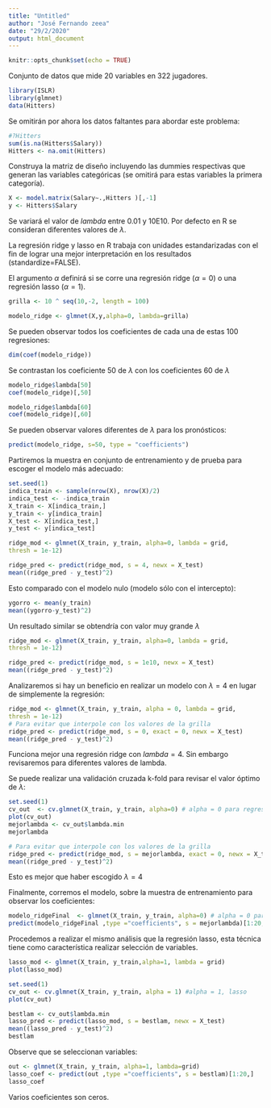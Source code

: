 ---
title: "Untitled"
author: "José Fernando zeea"
date: "29/2/2020"
output: html_document
---

```{r setup, include=FALSE}
knitr::opts_chunk$set(echo = TRUE)
```

Conjunto de datos que mide 20 variables en 322 jugadores.

```{r}
library(ISLR)
library(glmnet)
data(Hitters)
```

Se omitirán por ahora los datos faltantes para abordar este problema:

```{r}
#?Hitters
sum(is.na(Hitters$Salary))
Hitters <- na.omit(Hitters)
```

Construya la matriz de diseño incluyendo las dummies respectivas que generan las variables categóricas (se omitirá para estas variables la primera categoría).

```{r}
X <- model.matrix(Salary∼.,Hitters )[,-1]
y <- Hitters$Salary
```


Se variará el valor de $lambda$ entre 0.01 y 10E10. Por defecto en R se consideran diferentes valores de $\lambda$.

La regresión ridge y lasso en R trabaja con unidades estandarizadas con el fin de lograr una mejor interpretación en los resultados (standardize=FALSE).

El argumento $\alpha$ definirá si se corre una regresión ridge ($\alpha=0$) o una regresión lasso ($\alpha=1$).

```{r}
grilla <- 10 ^ seq(10,-2, length = 100)
```


```{r}
modelo_ridge <- glmnet(X,y,alpha=0, lambda=grilla)
```

Se pueden observar todos los coeficientes de cada una de estas 100 regresiones:

```{r}
dim(coef(modelo_ridge))

```

Se contrastan los coeficiente 50 de $\lambda$ con los coeficientes 60 de $\lambda$

```{r}
modelo_ridge$lambda[50]
coef(modelo_ridge)[,50]
```


```{r}
modelo_ridge$lambda[60]
coef(modelo_ridge)[,60]
```



Se pueden observar valores diferentes de $\lambda$ para los pronósticos:

```{r}
predict(modelo_ridge, s=50, type = "coefficients") 
```

Partiremos la muestra en conjunto de entrenamiento y de prueba para escoger el modelo más adecuado:

```{r}
set.seed(1)
indica_train <- sample(nrow(X), nrow(X)/2)
indica_test <- -indica_train
X_train <- X[indica_train,]
y_train <- y[indica_train]
X_test <- X[indica_test,]
y_test <- y[indica_test]
```

```{r}
ridge_mod <- glmnet(X_train, y_train, alpha=0, lambda = grid,
thresh = 1e-12)

ridge_pred <- predict(ridge_mod, s = 4, newx = X_test)
mean((ridge_pred - y_test)^2)
```

Esto comparado con el modelo nulo (modelo sólo con el intercepto):


```{r}
ygorro <- mean(y_train)
mean((ygorro-y_test)^2)
```

Un resultado similar se obtendría con valor muy grande $\lambda$

```{r}
ridge_mod <- glmnet(X_train, y_train, alpha=0, lambda = grid,
thresh = 1e-12)

ridge_pred <- predict(ridge_mod, s = 1e10, newx = X_test)
mean((ridge_pred - y_test)^2)
```


Analizaremos si hay un beneficio en realizar un modelo con $\lambda=4$ en lugar de simplemente la regresión:

```{r}
ridge_mod <- glmnet(X_train, y_train, alpha = 0, lambda = grid,
thresh = 1e-12)
# Para evitar que interpole con los valores de la grilla
ridge_pred <- predict(ridge_mod, s = 0, exact = 0, newx = X_test)
mean((ridge_pred - y_test)^2)
```

Funciona mejor una regresión ridge con $lambda = 4$. Sin embargo revisaremos para diferentes valores de lambda. 

Se puede realizar una validación cruzada k-fold para revisar el valor óptimo de $\lambda$:

```{r}
set.seed(1)
cv_out  <- cv.glmnet(X_train, y_train, alpha=0) # alpha = 0 para regresión ridge.
plot(cv_out)
mejorlambda <- cv_out$lambda.min
mejorlambda
```

```{r}
# Para evitar que interpole con los valores de la grilla
ridge_pred <- predict(ridge_mod, s = mejorlambda, exact = 0, newx = X_test)
mean((ridge_pred - y_test)^2)
```

Esto es mejor que haber escogido $\lambda = 4$

Finalmente, corremos el modelo, sobre la muestra de entrenamiento para observar los coeficientes:

```{r}
modelo_ridgeFinal  <- glmnet(X_train, y_train, alpha=0) # alpha = 0 para regresión ridge. Por defecto el escoge algunos valores
predict(modelo_ridgeFinal ,type ="coefficients", s = mejorlambda)[1:20,]

```

Procedemos a realizar el mismo análisis que la regresión lasso, esta técnica tiene como característica realizar selección de variables.

```{r}
lasso_mod <- glmnet(X_train, y_train,alpha=1, lambda = grid)
plot(lasso_mod)
```

```{r}
set.seed(1)
cv_out <- cv.glmnet(X_train, y_train, alpha = 1) #alpha = 1, lasso
plot(cv_out)

```

```{r}
bestlam <- cv_out$lambda.min
lasso_pred <- predict(lasso_mod, s = bestlam, newx = X_test)
mean((lasso_pred - y_test)^2)
bestlam
```

Observe que se seleccionan variables:

```{r}
out <- glmnet(X_train, y_train, alpha=1, lambda=grid)
lasso_coef <- predict(out ,type ="coefficients", s = bestlam)[1:20,]
lasso_coef
```

Varios coeficientes son ceros.

